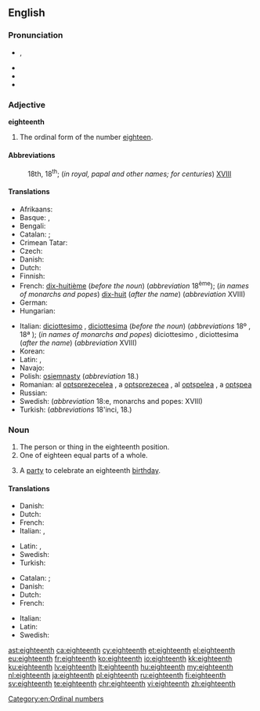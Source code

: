 ==English==
{{ordinalbox|en|17th|18th|19th|seventeenth|nineteenth|card=eighteen}}

===Pronunciation===
* {{IPA|/ˌeɪˈtiːnθ/}}, {{X-SAMPA|/%eIti:nT/}}
* {{audio|en-us-eighteenth.ogg|Audio (US)}}
* {{rhymes|iːnθ}}
* {{hyphenation|eigh|teenth}}

===Adjective===
'''eighteenth'''

# The ordinal form of the number [[eighteen]].

====Abbreviations====
: 18th, 18<sup>th</sup>; (''in royal, papal and other names; for centuries'') [[XVIII]]

====Translations====
{{trans-top|the ordinal form of the number eighteen}}
* Afrikaans: {{t|af|agtiende}}
* Basque: {{t|eu|hemezortzigarren}},  {{t|eu|hamazortzigarren}}
* Bengali: {{t|bn|অষ্টাদশ}}
* Catalan: {{t+|ca|divuitè|m}};  {{t|ca|dihuitè|m}} {{qualifier|Valencian}}
* Crimean Tatar: {{t|crh|on sekizinci}}
* Czech: {{t|cs|osmnáctý}}
* Danish: {{t|da|attende}}
* Dutch: {{t+|nl|achttiende}}
* Finnish: {{t|fi|kahdeksastoista}}
* French: [[dix-huitième]] (''before the noun'') (''abbreviation'' 18<sup>ème</sup>); (''in names of monarchs and popes'') [[dix-huit]] (''after the name'') (''abbreviation'' XVIII)
* German: {{t+|de|achtzehnte}}
* Hungarian: {{t+|hu|tizennyolcadik}}
{{trans-mid}}
* Italian: [[diciottesimo]] {{g|m}}, [[diciottesima]] {{g|f}} (''before the noun'') (''abbreviations'' 18º {{g|m}}, 18ª {{g|f}}); (''in names of monarchs and popes'') diciottesimo {{g|m}}, diciottesima {{g|f}} (''after the name'') (''abbreviation'' XVIII)
* Korean: {{t+|ko|열여덟째|tr=yeolyedeolbjjae|sc=Hang}}
* Latin: {{t|la|octavus decimus}}, {{t|la|duodevicesimus}}
* Navajo: {{t|nv|tseebíítsʼáadah góneʼ}}
* Polish: [[osiemnasty]] (''abbreviation'' 18.)
* Romanian: al [[optsprezecelea]] {{g|m}}, a [[optsprezecea]] {{g|f}}, al [[optșpelea]] {{qualifier|m, informal}}, a [[optșpea]] {{qualifier|f, informal}}
* Russian: {{t+|ru|восемнадцатый|m}}
* Swedish: {{t+|sv|artonde}} (''abbreviation'' 18:e, monarchs and popes: XVIII)
* Turkish: {{t|tr|on sekizinci}} (''abbreviations'' 18'inci, 18.)
{{trans-bottom}}

===Noun===
{{en-noun}}

# The person or thing in the eighteenth position.
# One of eighteen equal parts of a whole.
# {{context|informal|lang=en}} A [[party]] to celebrate an eighteenth [[birthday]].

====Translations====
{{trans-top|The person or thing in the eighteenth position}}
* Danish: {{t|da|attener|c}}
* Dutch: {{t+|nl|achttiende|m|f}}
* French: {{t+|fr|dix-huitième|m|f}}
* Italian: {{t+|it|diciottesimo|m}}, {{t+|it|diciottesima|f}}
{{trans-mid}}
* Latin: {{t|la|octavus decimus}}, {{t|la|octavus decimus}}
* Swedish: {{t+|sv|artonde}}
* Turkish: {{t|tr|on sekizinci}}
{{trans-bottom}}

{{trans-top|One of eighteen equal parts of a whole}}
* Catalan: {{t+|ca|divuitè|m}};  {{t|ca|dihuitè|m}} {{qualifier|Valencian}}
* Danish: {{t|da|attendedel|c}}
* Dutch: {{t+|nl|achttiende|n}}
* French: {{t+|fr|dix-huitième|m}}
{{trans-mid}}
* Italian: {{t+|it|diciottesimo|m}}
* Latin: {{t|la|octavum decimum|n}}
* Swedish: {{t+|sv|artondel}}
{{trans-bottom}}

[[Category:en:Ordinal numbers]]

[[ast:eighteenth]]
[[ca:eighteenth]]
[[cy:eighteenth]]
[[et:eighteenth]]
[[el:eighteenth]]
[[eu:eighteenth]]
[[fr:eighteenth]]
[[ko:eighteenth]]
[[io:eighteenth]]
[[kk:eighteenth]]
[[ku:eighteenth]]
[[lv:eighteenth]]
[[lt:eighteenth]]
[[hu:eighteenth]]
[[my:eighteenth]]
[[nl:eighteenth]]
[[ja:eighteenth]]
[[pl:eighteenth]]
[[ru:eighteenth]]
[[fi:eighteenth]]
[[sv:eighteenth]]
[[te:eighteenth]]
[[chr:eighteenth]]
[[vi:eighteenth]]
[[zh:eighteenth]]